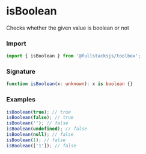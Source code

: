 # isBoolean

Checks whether the given value is boolean or not

### Import

```typescript copy
import { isBoolean } from '@fullstacksjs/toolbox';
```

### Signature

```typescript copy
function isBoolean(x: unknown): x is boolean {}
```

### Examples

```typescript copy
isBoolean(true); // true
isBoolean(false); // true
isBoolean(''); // false
isBoolean(undefined); // false
isBoolean(null); // false
isBoolean(1); // false
isBoolean(['1']); // false
```
